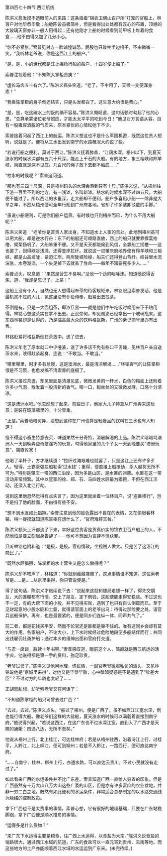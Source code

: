 

第四百七十四节 西江航线

陈洪义愈发摸不透眼前人的来路：这条挂着“锦衣卫佛山百户所”灯笼的官船上，林百户对他毕恭毕敬；船舱陈设虽极简朴，但是看得出处处都有匠心的布置，顶棚的大玻璃天窗亦非一般人用得起；还有他刚才上船的时候看到前甲板上堆着的食盒……他不由得又加了几分小心。

“你不必紧张。”索普见对方一脸诚惶诚恐，屁股也只敢坐半边椅子，不由微微一笑，“我听林老爷说，你是这西江上的船户。”

“是，是，小的世代都是江上摇橹行船的船户，十四岁便上船了。”

索普注视着他：“不知陈大掌柜贵庚？”

“虚长马齿五十有六了。”陈洪义摇头笑道，“老了，不中用了，天候一变便浑身疼！”

“我看陈掌柜的身子倒还结实，只是头发都白了。这生意大约很是费心。”

“是，是，吃这碗水上的饭的确不容易。”陈洪义慨叹道，这句话顿时勾起了他的心思，“总算承蒙诸位老爷照应，才能太太平平的吃到今日！”他见对方言语从容，自有一股雍容洒脱的气质来，原本紧张的心情松弛下不少。

索普接着问起了西江上的航运，陈洪义想这也不是什么军国机密，既然这位贵人想听，说就是了。便将从三水出发到南宁的水路概况大约说了些。

“若说行船之便利，莫过于西江。”陈洪义抚着膝盖，“江阔水深。梧州以下，到夏天涨水的时候水深都有五六十尺深。能走上千石的大船。有的地方，象三榕峡和羚羊峡，简直就是深不见底。几百尺的绳子放下去都不触底……”

“枯水的时候呢？”索普追问道。

“那也有三四十尺深，只是梧州码头的水深会落到只有十尺。”陈洪义说，“从梧州往下游一百里不到的地方，有一浅滩，名叫新滩。枯水的时候水深不过四五尺。大船便不能过了。所以西江的水虽深，走大船却不便利。船户多喜用小船――除非是大旱之年，不然从梧州便可全年行船到广州府各地。省却了许多装卸驳载的手脚。”

“虽说小船便利，可是你们船户运货。有时候也只到梧州而已，为什么不用大船呢？”

陈洪义笑道：“老爷你是富贵人家出身，不知道水上人家的苦处。此地到梧州虽可以用大船，却是逆水行舟：东下的船艇还可顺路直放，西上的船只就要靠撑蒿抬橹、架桨扬帆了。大船笨重不便。又不是天天都能候到风信，全靠船工摇橹――这也罢了，到得峡谷浅滩，还得登岸拉纤。就说这一进肇庆府地界便有羚羊峡和三榕峡，都是山高坡陡，紧迫江岸。两岸陡坡险峻，船夫们还得登山背纤。峡谷里水流湍急，水卷漩涡，一个失足掉下去就丢了性命――每年不知要死多少人……”

索普点头，叹息道：“果然是营生不易啊。”见他一个劲的咽唾沫。知道他说得舌焦，道，“我却是忘记了，上茶！”

这船上没有仆人，自然也无人想得起奉茶的待客规矩来。林铭眼见索普发话，他是最机灵不过的人儿，见这里没有仆役侍奉，赶紧出去找茶。

茶倒是有，只是一大壶粗茶，即浓且黑――就是他们中午吃饭时候用来下干粮用得。林铭心想这茶实在拿不出去。正没奈何，却见谢澎已经拿出一个玻璃瓶来。这东西林铭却是认得的，乃是临高最大众的饮料格瓦斯，广州的紫记商号里亦有出售。

林铭赶紧将格瓦斯倒在茶盏中。送了进去，

陈洪义年老了原本就口中少唾液，说了许多话不免有些口干舌燥，见林百户亲自送茶水来，唬得赶紧起身，连说：“不敢当。不敢当。”

“哪里哪里，时才多有怠慢，这是澳洲水，最是清凉解渴……”林铭客气的让陈掌柜很是不习惯，也愈发搞不清索普的底细了。

陈洪义接过茶盏，却见里面是清澈见底，微微发黄的一杯水，白色的釉面上还附着许多小气泡，散发着一股清新的香气。喝一口，甜丝丝的又微微发麻，口感十分清凉。

“这是澳洲水吧。”他忽然想了起来，前些日子，他家大儿子特意从广州弄来这玩意：是装在玻璃瓶里的，十分贵重。

“正是。”索普暗暗诧异，没想到这种在广州也算是轻奢品的饮料在三水也有人知道！

怪不得这小畜生特意去买，味道果然十分奇特，消暑解渴的上品。陈洪义暗暗骂澳洲人一天到晚弄些奇技淫巧的玩意，勾得他家里的几个子女一天到晚要买“澳洲玩意”，简直败家！

他喝了半杯子，方才继续道：“拉纤过滩艰难也就罢了，只是这江上还有许多歹人。轻得，土霸豪强拦船勒索‘过水钱’；重得，便直接上船抢劫，杀人越货无所不可为。”特别是肇庆一带的西江沿岸，因为多是山区，是水匪的渊蔽。水匪在这一带活动非常频繁。其中以疍家的徐、郑、石、马四姓水匪最为猖獗，不但在西江活动，还深入北江行劫。

说到这里他忽然觉得有点失言了，因为这里就坐着一位林百户，说“盗匪横行”，岂不是扫了他的脸面，不由得有些不安。

“想不到水匪如此猖獗。”索普注意到他的脸色露出不自在的表情，又在偷眼看林铭，稍一捉摸就知道陈掌柜在想什么了，“官府难辞其咎。”

陈洪义额头上汗都流了下来，幸好这位贵客是货真价实的锦衣卫百户船上的人，不然他怕是要立刻起身告辞了――他可不想因为言辞不慎获罪。

只听林铭也附和道：“是极，是极。官府惰政，坐视贼人做大。只是苦了这沿江的商民了。”

“既然水匪猖獗，陈掌柜的水上营生又是怎么做得呢？”

陈洪义却不吱声了，林铭道：“你就别藏藏掖掖了，这点事情谁不知道。这位索老爷是……是……从京里来得，你只管说便是。”

得了这句话，陈洪义才继续说下去：“说起来这就和镖局走镖一样了，得先交朋友，大的匪棚都有行情，交上了朋友，定下例钱，这船便能走得安稳些。不过这也不一定，有的大帮下面的小股，并不见得买账，遇到了也只有自认倒霉而已。至于见财起意的小股水匪和土霸，就得请官面上的老爷出马：待得过那险要之处，请官兵巡船保护。再有，也是最要紧的，便是同乡们连纵一体，同声共气了。”

前二者，都是花钱买平安，然而不论官还是匪都是靠不住的。唯有这同乡会却有莫大的作用。各家船户，不论大小，上下水时候经过危险地段便多船结伴而行；共同出钱雇佣壮勇护船；通过本乡的缙绅出面和官府打交道。

“与君一席谈，胜读十年书啊。”索普感叹道，眼前这个人，简直就是西江航运的活字典，他说得都是第一手的资料，弥足珍贵。

“老爷过誉了。”陈洪义见他问地理，询民情，一副官老爷微服私访的派头，又见林铭说他是“京城里来得”，对他又是毕恭毕敬，心中暗暗疑惑是不是遇到了“钦差大臣”？不过对方的年龄也太轻了……

正胡思乱想，却听索老爷又在问话了：

“不知道陈掌柜的船只可曾去过广西？”

“去过，去过。”陈洪义点头，“船过了梧州，便是广西了，虽不如西江江宽水深，倒也能行得大船。像老爷们这样的大盐船，夏天涨水的时候可以满载着直接到南宁府。”他说得兴起，“若说这西江，在这广东也不过水深江宽，直到入了广西才是天赐的通衢：四通八达，无所不至矣。”

他说从梧州上行，北上桂江，可达桂林府；若是从梧州往西，沿着浔江上行，过桂平，入黔江，北上柳江，便可到柳州；若是不入黔江，一路西行，便可直达南宁府。

“……自南宁、桂林、柳州上行，亦通水路，可以直达云贵川。不过小民就没有走过了。”

如此看来广西的水运条件并不比广东差。索普知道广西一直给人穷省的印象。但是广西虽然有十万大山八万大山这些广袤的山区，但是亦有许多富庶的农业盆地，并非一穷二白之地。既然有如此便利的水运条件，非常适合总参制定的以水路交通线为脉络的控制政策。

拿下广西也不是太费事的事情。索普心想，它有很好的地理基础，只要在广东站稳脚跟，拿下广西便是顺水推舟的事情。

“运得多是什么货物？”

“来广东下水运得主要是粮食，往广西上水运得，以食盐为大宗。”陈洪义说食盐的销路很大，通过西江水域的航道，广东的食盐可以一直元宵到贵州、云南等地。而这些地方的土产亦能顺着西江水域的水运运到广东来。(未完待续。)

